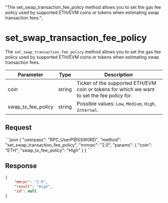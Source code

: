   "The set_swap_transaction_fee_policy method allows you to set the gas fee policy used by supported ETH/EVM coins or tokens when estimating swap transaction fees.";

# set\_swap\_transaction\_fee\_policy

The `set_swap_transaction_fee_policy` method allows you to set the gas fee policy used by supported ETH/EVM coins or tokens when estimating swap transaction fees.

| Parameter             | Type   | Description                                                                                 |
| --------------------- | ------ | ------------------------------------------------------------------------------------------- |
| coin                  | string | Ticker of the supported ETH/EVM coin or tokens for which we want to set the fee policy for. |
| swap\_tx\_fee\_policy | string | Possible values: `Low`, `Medium`, `High`, `Internal`.                                       |

## Request

<CodeGroup title="" tag="POST" label="set_swap_transaction_fee_policy" mm2MethodDecorate="true">
  ```json
  {
    "userpass": "RPC_UserP@SSW0RD",
    "method": "set_swap_transaction_fee_policy",
    "mmrpc": "2.0",
    "params": {
      "coin": "ETH",
      "swap_tx_fee_policy": "High"
    }
  }
  ```
</CodeGroup>

## Response

```json
{
    "mmrpc": "2.0",
    "result": "High",
    "id": null
}
```
